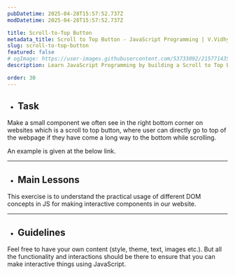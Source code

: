 ```yaml
---
pubDatetime: 2025-04-28T15:57:52.737Z
modDatetime: 2025-04-28T15:57:52.737Z

title: Scroll-to-Top Button
metadata_title: Scroll to Top Button - JavaScript Programming | V.Vidhya
slug: scroll-to-top-button
featured: false
# ogImage: https://user-images.githubusercontent.com/53733092/215771435-25408246-2309-4f8b-a781-1f3d93bdf0ec.png
description: Learn JavaScript Programming by building a Scroll to Top Button for a website with V.Vidhya.

order: 30
---
```



- ## Task

Make a small component we often see in the right bottom corner on websites which is a scroll to top button, where user can directly go to top of the webpage
if they have come a long way to the bottom while scrolling.

An example is given at the below link. 

<LinkMd href="https://virtualvidhya.github.io/miniprojects-js/scroll-to-top/" title="WebPage Preview" />

---

- ## Main Lessons

This exercise is to understand the practical usage of different DOM concepts in JS for making interactive components in our website.

---

- ## Guidelines

Feel free to have your own content (style, theme, text, images etc.). But all the functionality and interactions should be there to ensure that you can make interactive things using JavaScript.